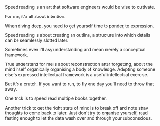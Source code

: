 Speed reading is an art that software engineers would be wise to cultivate.

For me, it's all about intention.

When diving deep, you need to get yourself time to ponder, to expression.

Speed reading is about creating an outline, a structure into which details can be seamlessly slotted later.

Sometimes even I'll asy understanding and mean merely a conceptual framework.

True understand for me is about reconstruction after forgetting, about the mind itself organically organising a body of
knowledge. Adopting someone else's expressed intellectual framework is a useful intellectual exercise.

But it's a crutch. If you want to run, to fly one day you'll need to throw that away.

One trick is to speed read multiple books together.


Another trick to get the right state of mind is to break off and note stray thoughts to come back to later.
Just don't try to organise yourself, read fasting enough to let the data wash over and through your subconscious.